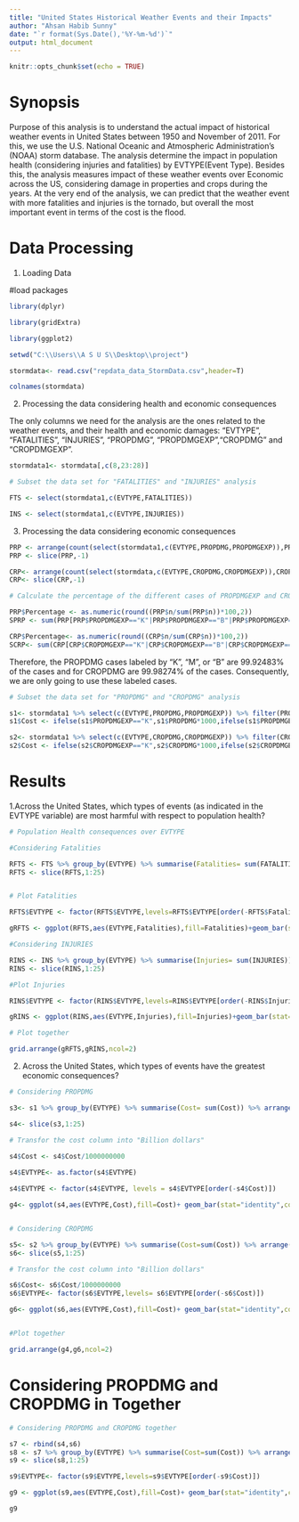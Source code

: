 ---
title: "United States Historical Weather Events and their Impacts"
author: "Ahsan Habib Sunny"
date: "`r format(Sys.Date(),'%Y-%m-%d')`"
output: html_document
---

```{r setup, include=FALSE}
knitr::opts_chunk$set(echo = TRUE)
```


# Synopsis

Purpose of this analysis is to understand the actual impact of historical weather events in United States between 1950 and November of 2011. For this, we use the U.S. National Oceanic and Atmospheric Administration's (NOAA) storm database. The analysis determine the impact in population health (considering injuries and fatalities) by EVTYPE(Event Type). Besides this, the analysis measures impact of these weather events over Economic across the US, considering damage in properties and crops during the years. At the very end of the analysis, we can predict that the weather event with more fatalities and injuries is the tornado, but overall the most important event in terms of the cost is the flood.

# Data Processing


1. Loading Data

#load packages

```{r}

library(dplyr)

library(gridExtra)

library(ggplot2)

```


```{r}

setwd("C:\\Users\\A S U S\\Desktop\\project")

stormdata<- read.csv("repdata_data_StormData.csv",header=T)

colnames(stormdata)
```

2. Processing the data considering health and economic consequences

The only columns we need for the analysis are the ones related to the weather events, and their health and economic damages: “EVTYPE”, “FATALITIES”, “INJURIES”, “PROPDMG”, “PROPDMGEXP”,“CROPDMG” and “CROPDMGEXP”.


```{r}

stormdata1<- stormdata[,c(8,23:28)]

# Subset the data set for "FATALITIES" and "INJURIES" analysis

FTS <- select(stormdata1,c(EVTYPE,FATALITIES))

INS <- select(stormdata1,c(EVTYPE,INJURIES))
```

3. Processing the data considering economic consequences

```{r}
PRP <- arrange(count(select(stormdata1,c(EVTYPE,PROPDMG,PROPDMGEXP)),PROPDMGEXP),desc(n))
PRP <- slice(PRP,-1)

CRP<- arrange(count(select(stormdata,c(EVTYPE,CROPDMG,CROPDMGEXP)),CROPDMGEXP),desc(n))
CRP<- slice(CRP,-1)

# Calculate the percentage of the different cases of PROPDMGEXP and CROPDMGEXP

PRP$Percentage <- as.numeric(round((PRP$n/sum(PRP$n))*100,2))
SPRP <- sum(PRP[PRP$PROPDMGEXP=="K"|PRP$PROPDMGEXP=="B"|PRP$PROPDMGEXP=="M",]$Percentage)

CRP$Percentage<- as.numeric(round((CRP$n/sum(CRP$n))*100,2))
SCRP<- sum(CRP[CRP$CROPDMGEXP=="K"|CRP$CROPDMGEXP=="B"|CRP$CROPDMGEXP=="M",]$Percentage)
```

Therefore, the PROPDMG cases labeled by “K”, “M”, or “B” are 99.92483% of the cases and for CROPDMG are 99.98274% of the cases. Consequently, we are only going to use these labeled cases.


```{r}
# Subset the data set for "PROPDMG" and "CROPDMG" analysis

s1<- stormdata1 %>% select(c(EVTYPE,PROPDMG,PROPDMGEXP)) %>% filter(PROPDMGEXP=="K"|PROPDMGEXP=="M"|PROPDMGEXP=="B")
s1$Cost <- ifelse(s1$PROPDMGEXP=="K",s1$PROPDMG*1000,ifelse(s1$PROPDMGEXP=="M",s1$PROPDMG*1000000,s1$PROPDMG*1000000000))

s2<- stormdata1 %>% select(c(EVTYPE,CROPDMG,CROPDMGEXP)) %>% filter(CROPDMGEXP=="K"|CROPDMGEXP=="M"|CROPDMGEXP=="B")
s2$Cost <- ifelse(s2$CROPDMGEXP=="K",s2$CROPDMG*1000,ifelse(s2$CROPDMGEXP=="M",s2$CROPDMG*1000000,s2$CROPDMG*1000000000))
```

# Results
1.Across the United States, which types of events (as indicated in the EVTYPE variable) are most harmful with respect to population health?


```{r}
# Population Health consequences over EVTYPE

#Considering Fatalities 

RFTS <- FTS %>% group_by(EVTYPE) %>% summarise(Fatalities= sum(FATALITIES)) %>% arrange(desc(Fatalities))
RFTS <- slice(RFTS,1:25)


# Plot Fatalities

RFTS$EVTYPE <- factor(RFTS$EVTYPE,levels=RFTS$EVTYPE[order(-RFTS$Fatalities)])

gRFTS <- ggplot(RFTS,aes(EVTYPE,Fatalities),fill=Fatalities)+geom_bar(stat="identity",fill="blue",color="black")+ theme(axis.text.x=element_text(angle=90,hjust=1,vjust=0.5))+labs(title="Total Number of Fatalities by Event Type")+labs(x="Event Type",y="Number of Fatalities")+theme(plot.title = element_text(hjust = 0.5,size = 8, face = "bold"),axis.text.x = element_text(size=6),axis.title.x=element_text(size=5),axis.title.y=element_text(size=8))

#Considering INJURIES

RINS <- INS %>% group_by(EVTYPE) %>% summarise(Injuries= sum(INJURIES)) %>% arrange(desc(Injuries))
RINS <- slice(RINS,1:25)

#Plot Injuries

RINS$EVTYPE <- factor(RINS$EVTYPE,levels=RINS$EVTYPE[order(-RINS$Injuries)])

gRINS <- ggplot(RINS,aes(EVTYPE,Injuries),fill=Injuries)+geom_bar(stat="identity",fill="blue",color="black")+ theme(axis.text.x=element_text(angle=90,hjust=1,vjust=0.5))+labs(title="Total Number of Injuries by Event Type")+labs(x="Event Type",y="Number of Injuries")+theme(plot.title = element_text(hjust = 0.5,size = 8, face = "bold"),axis.text.x = element_text(size=5),axis.title.x=element_text(size=5),axis.title.y=element_text(size=7))

# Plot together

grid.arrange(gRFTS,gRINS,ncol=2)

```

2. Across the United States, which types of events have the greatest economic consequences?


```{r}
# Considering PROPDMG

s3<- s1 %>% group_by(EVTYPE) %>% summarise(Cost= sum(Cost)) %>% arrange(desc(Cost))

s4<- slice(s3,1:25)

# Transfor the cost column into "Billion dollars"
 
s4$Cost <- s4$Cost/1000000000

s4$EVTYPE<- as.factor(s4$EVTYPE)

s4$EVTYPE <- factor(s4$EVTYPE, levels = s4$EVTYPE[order(-s4$Cost)])  

g4<- ggplot(s4,aes(EVTYPE,Cost),fill=Cost)+ geom_bar(stat="identity",color="black",fill="green")+theme(axis.text.x = element_text(angle = 90, hjust = 1,vjust = 0.5))+ xlab("Event Type")+ ylab("Cost in Prop (Billion Dollars)")+ggtitle("Total Cost in Prop by Event Type (Billion)")+theme(plot.title = element_text(hjust = 0.5,size = 8, face = "bold"),axis.text.x = element_text(size=5),axis.title.x=element_text(size=5),axis.title.y=element_text(size=7))


# Considering CROPDMG

s5<- s2 %>% group_by(EVTYPE) %>% summarise(Cost=sum(Cost)) %>% arrange(desc(Cost))
s6<- slice(s5,1:25)

# Transfor the cost column into "Billion dollars"

s6$Cost<- s6$Cost/1000000000
s6$EVTYPE<- factor(s6$EVTYPE,levels= s6$EVTYPE[order(-s6$Cost)])

g6<- ggplot(s6,aes(EVTYPE,Cost),fill=Cost)+ geom_bar(stat="identity",color="black",fill="green")+ theme(axis.text.x=element_text(angle=90,hjust=1,vjust=0.5))+xlab("Event Type")+ylab("Cost in Crop (Billion)")+ggtitle("Total Cost in Crop by Event Type (Billion Dollars)")+theme(plot.title = element_text(hjust = 0.5,size = 8, face = "bold"),axis.text.x = element_text(size=5),axis.title.x=element_text(size=5),axis.title.y=element_text(size=7))


#Plot together

grid.arrange(g4,g6,ncol=2)

```

# Considering PROPDMG and CROPDMG in Together


```{r}
# Considering PROPDMG and CROPDMG together

s7 <- rbind(s4,s6)
s8 <- s7 %>% group_by(EVTYPE) %>% summarise(Cost=sum(Cost)) %>% arrange(desc(Cost))
s9 <- slice(s8,1:25)

s9$EVTYPE<- factor(s9$EVTYPE,levels=s9$EVTYPE[order(-s9$Cost)])

g9 <- ggplot(s9,aes(EVTYPE,Cost),fill=Cost)+ geom_bar(stat="identity",color="black",fill="green")+ theme(axis.text.x=element_text(angle=90,hjust=1,vjust=0.5))+labs(title="Total Cost in Prop and Crop by Event Type (Billion)")+labs(x="Event Type",y="Cost in Prop and Crop (Billion Dollars)")+theme(plot.title = element_text(hjust = 0.5,size = 8, face = "bold"),axis.text.x = element_text(size=5),axis.title.x=element_text(size=5),axis.title.y=element_text(size=7))

g9 

```


